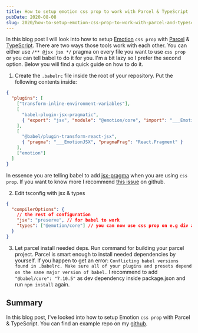 ```yaml
---
title: How to setup emotion css prop to work with Parcel & TypeScript
pubDate: 2020-08-08
slug: 2020/how-to-setup-emotion-css-prop-to-work-with-parcel-and-typescript
---
```


In this blog post I will look into how to setup [Emotion](https://emotion.sh/docs/introduction) `css prop`
with [Parcel](https://parceljs.org/) & [TypeScript](https://www.typescriptlang.org/).
There are two ways those tools work with each other.
You can either use `/** @jsx jsx */` pragma on every file you want to
use `css prop` or you can tell babel to do it for you.
I'm a bit lazy so I prefer the second option. Below you will find a quick guide on how to do it.

1. Create the `.babelrc` file inside the root of your repository. Put the following contents inside:

```json
{
  "plugins": [
    ["transform-inline-environment-variables"],
    [
      "babel-plugin-jsx-pragmatic",
      { "export": "jsx", "module": "@emotion/core", "import": "___EmotionJSX" }
    ],
    [
      "@babel/plugin-transform-react-jsx",
      { "pragma": "___EmotionJSX", "pragmaFrag": "React.Fragment" }
    ],
    ["emotion"]
  ]
}
```

In essence you are telling babel to add [jsx-pragma](https://www.gatsbyjs.org/blog/2019-08-02-what-is-jsx-pragma/)
when you are using `css prop`. If you want to know more I recommend [this issue](https://github.com/emotion-js/emotion/issues/1132) on github.

2. Edit tsconfig with jsx & types

```json
{
  "compilerOptions": {
    // the rest of configuration
    "jsx": "preserve", // for babel to work
    "types": ["@emotion/core"] // you can now use css prop on e.g div and TypeScript won't shout at you
  }
}
```

3. Let parcel install needed deps. Run command for building your parcel project.
   Parcel is smart enough to install needed dependencies by yourself. If you happen to get an error:
   `Conflicting babel versions found in .babelrc. Make sure all of your plugins and presets depend on the same major version of babel.`
   I recommend to add `"@babel/core": "7.10.5"` as dev dependency inside package.json and run `npm install` again.

## Summary

In this blog post, I've looked into how to setup Emotion `css prop` with Parcel & TypeScript. You can find
an example repo on my [github](https://github.com/krzysztofzuraw/parcel-emotion-typescript).
